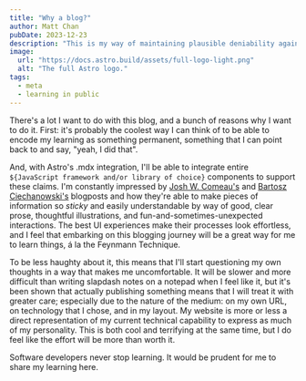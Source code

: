 ```yaml
---
title: "Why a blog?"
author: Matt Chan
pubDate: 2023-12-23
description: "This is my way of maintaining plausible deniability against accusations that I don't follow through with my blogging."
image:
  url: "https://docs.astro.build/assets/full-logo-light.png"
  alt: "The full Astro logo."
tags:
  - meta
  - learning in public
---
```


There's a lot I want to do with this blog, and a bunch of reasons why I want to do it. First: it's probably the coolest way I can think of to be able to encode my learning as something permanent, something that I can point back to and say, "yeah, I did that".

And, with Astro's .mdx integration, I'll be able to integrate entire `${JavaScript framework and/or library of choice}` components to support these claims. I'm constantly impressed by [Josh W. Comeau's](https://www.joshwcomeau.com/animation/keyframe-animations/) and [Bartosz Ciechanowski's](https://ciechanow.ski/mechanical-watch/) blogposts and how they're able to make pieces of information so _sticky_ and easily understandable by way of good, clear prose, thoughtful illustrations, and fun-and-sometimes-unexpected interactions. The best UI experiences make their processes look effortless, and I feel that embarking on this blogging journey will be a great way for me to learn things, á la the Feynmann Technique.

To be less haughty about it, this means that I'll start questioning my own thoughts in a way that makes me uncomfortable. It will be slower and more difficult than writing slapdash notes on a notepad when I feel like it, but it's been shown that actually publishing something means that I will treat it with greater care; especially due to the nature of the medium: on my own URL, on technology that I chose, and in my layout. My website is more or less a direct representation of my current technical capability to express as much of my personality. This is both cool and terrifying at the same time, but I do feel like the effort will be more than worth it.

Software developers never stop learning. It would be prudent for me to share my learning here.
